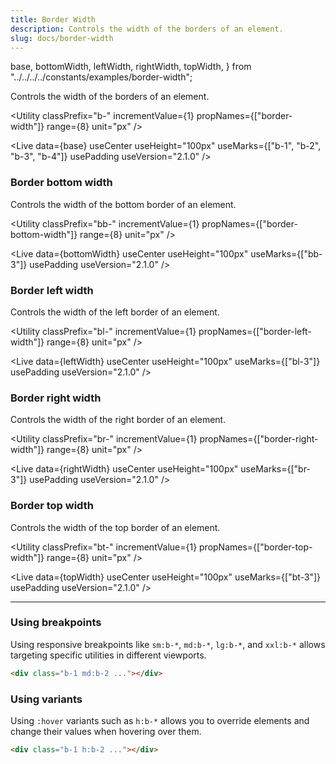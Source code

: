 ```yaml
---
title: Border Width
description: Controls the width of the borders of an element.
slug: docs/border-width
---
```


  base,
  bottomWidth,
  leftWidth,
  rightWidth,
  topWidth,
} from "../../../../constants/examples/border-width";

Controls the width of the borders of an element.

<Utility
  classPrefix="b-"
  incrementValue={1}
  propNames={["border-width"]}
  range={8}
  unit="px"
/>

<Live
  data={base}
  useCenter
  useHeight="100px"
  useMarks={["b-1", "b-2", "b-3", "b-4"]}
  usePadding
  useVersion="2.1.0"
/>

### Border bottom width

Controls the width of the bottom border of an element.

<Utility
  classPrefix="bb-"
  incrementValue={1}
  propNames={["border-bottom-width"]}
  range={8}
  unit="px"
/>

<Live
  data={bottomWidth}
  useCenter
  useHeight="100px"
  useMarks={["bb-3"]}
  usePadding
  useVersion="2.1.0"
/>

### Border left width

Controls the width of the left border of an element.

<Utility
  classPrefix="bl-"
  incrementValue={1}
  propNames={["border-left-width"]}
  range={8}
  unit="px"
/>

<Live
  data={leftWidth}
  useCenter
  useHeight="100px"
  useMarks={["bl-3"]}
  usePadding
  useVersion="2.1.0"
/>

### Border right width

Controls the width of the right border of an element.

<Utility
  classPrefix="br-"
  incrementValue={1}
  propNames={["border-right-width"]}
  range={8}
  unit="px"
/>

<Live
  data={rightWidth}
  useCenter
  useHeight="100px"
  useMarks={["br-3"]}
  usePadding
  useVersion="2.1.0"
/>

### Border top width

Controls the width of the top border of an element.

<Utility
  classPrefix="bt-"
  incrementValue={1}
  propNames={["border-top-width"]}
  range={8}
  unit="px"
/>

<Live
  data={topWidth}
  useCenter
  useHeight="100px"
  useMarks={["bt-3"]}
  usePadding
  useVersion="2.1.0"
/>

---

### Using breakpoints

Using responsive breakpoints like `sm:b-*`, `md:b-*`, `lg:b-*`, and `xxl:b-*` allows targeting specific utilities in different viewports.

```html "md:b-2"
<div class="b-1 md:b-2 ..."></div>
```

### Using variants

Using `:hover` variants such as `h:b-*` allows you to override elements and change their values when hovering over them.

```html "h:b-2"
<div class="b-1 h:b-2 ..."></div>
```

